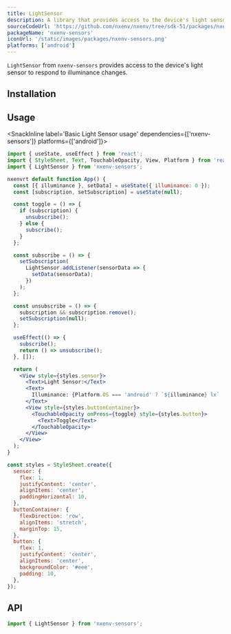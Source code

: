 ```yaml
---
title: LightSensor
description: A library that provides access to the device's light sensor.
sourceCodeUrl: 'https://github.com/nxenv/nxenv/tree/sdk-51/packages/nxenv-sensors'
packageName: 'nxenv-sensors'
iconUrl: '/static/images/packages/nxenv-sensors.png'
platforms: ['android']
---
```



`LightSensor` from `nxenv-sensors` provides access to the device's light sensor to respond to illuminance changes.

## Installation

<APIInstallSection />

## Usage

<SnackInline label='Basic Light Sensor usage' dependencies={['nxenv-sensors']} platforms={['android']}>

```jsx
import { useState, useEffect } from 'react';
import { StyleSheet, Text, TouchableOpacity, View, Platform } from 'react-native';
import { LightSensor } from 'nxenv-sensors';

nxenvrt default function App() {
  const [{ illuminance }, setData] = useState({ illuminance: 0 });
  const [subscription, setSubscription] = useState(null);

  const toggle = () => {
    if (subscription) {
      unsubscribe();
    } else {
      subscribe();
    }
  };

  const subscribe = () => {
    setSubscription(
      LightSensor.addListener(sensorData => {
        setData(sensorData);
      })
    );
  };

  const unsubscribe = () => {
    subscription && subscription.remove();
    setSubscription(null);
  };

  useEffect(() => {
    subscribe();
    return () => unsubscribe();
  }, []);

  return (
    <View style={styles.sensor}>
      <Text>Light Sensor:</Text>
      <Text>
        Illuminance: {Platform.OS === 'android' ? `${illuminance} lx` : `Only available on Android`}
      </Text>
      <View style={styles.buttonContainer}>
        <TouchableOpacity onPress={toggle} style={styles.button}>
          <Text>Toggle</Text>
        </TouchableOpacity>
      </View>
    </View>
  );
}

const styles = StyleSheet.create({
  sensor: {
    flex: 1,
    justifyContent: 'center',
    alignItems: 'center',
    paddingHorizontal: 10,
  },
  buttonContainer: {
    flexDirection: 'row',
    alignItems: 'stretch',
    marginTop: 15,
  },
  button: {
    flex: 1,
    justifyContent: 'center',
    alignItems: 'center',
    backgroundColor: '#eee',
    padding: 10,
  },
});
```

</SnackInline>

## API

```js
import { LightSensor } from 'nxenv-sensors';
```

<APISection packageName="nxenv-light-sensor" />
